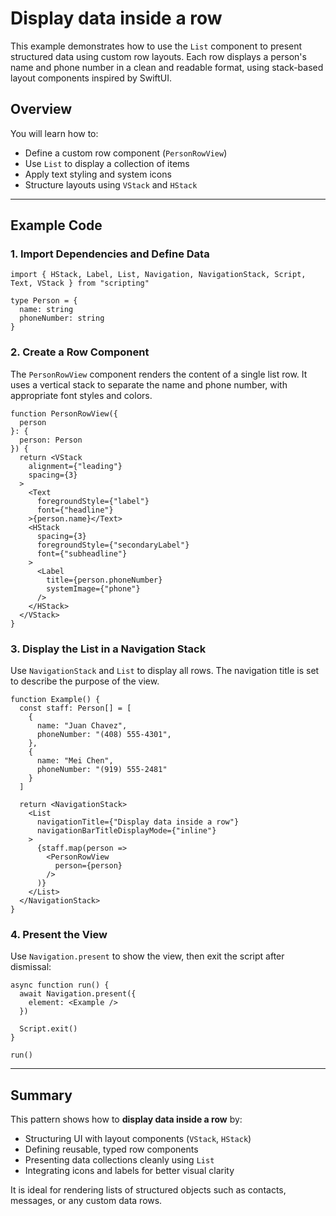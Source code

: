# Display data inside a row 
        
This example demonstrates how to use the `List` component to present structured data using custom row layouts. Each row displays a person's name and phone number in a clean and readable format, using stack-based layout components inspired by SwiftUI.

## Overview

You will learn how to:

* Define a custom row component (`PersonRowView`)
* Use `List` to display a collection of items
* Apply text styling and system icons
* Structure layouts using `VStack` and `HStack`

---

## Example Code

### 1. Import Dependencies and Define Data

```tsx
import { HStack, Label, List, Navigation, NavigationStack, Script, Text, VStack } from "scripting"

type Person = {
  name: string
  phoneNumber: string
}
```

### 2. Create a Row Component

The `PersonRowView` component renders the content of a single list row. It uses a vertical stack to separate the name and phone number, with appropriate font styles and colors.

```tsx
function PersonRowView({
  person
}: {
  person: Person
}) {
  return <VStack
    alignment={"leading"}
    spacing={3}
  >
    <Text
      foregroundStyle={"label"}
      font={"headline"}
    >{person.name}</Text>
    <HStack
      spacing={3}
      foregroundStyle={"secondaryLabel"}
      font={"subheadline"}
    >
      <Label
        title={person.phoneNumber}
        systemImage={"phone"}
      />
    </HStack>
  </VStack>
}
```

### 3. Display the List in a Navigation Stack

Use `NavigationStack` and `List` to display all rows. The navigation title is set to describe the purpose of the view.

```tsx
function Example() {
  const staff: Person[] = [
    {
      name: "Juan Chavez",
      phoneNumber: "(408) 555-4301",
    },
    {
      name: "Mei Chen",
      phoneNumber: "(919) 555-2481"
    }
  ]

  return <NavigationStack>
    <List
      navigationTitle={"Display data inside a row"}
      navigationBarTitleDisplayMode={"inline"}
    >
      {staff.map(person =>
        <PersonRowView
          person={person}
        />
      )}
    </List>
  </NavigationStack>
}
```

### 4. Present the View

Use `Navigation.present` to show the view, then exit the script after dismissal:

```tsx
async function run() {
  await Navigation.present({
    element: <Example />
  })

  Script.exit()
}

run()
```

---

## Summary

This pattern shows how to **display data inside a row** by:

* Structuring UI with layout components (`VStack`, `HStack`)
* Defining reusable, typed row components
* Presenting data collections cleanly using `List`
* Integrating icons and labels for better visual clarity

It is ideal for rendering lists of structured objects such as contacts, messages, or any custom data rows.
